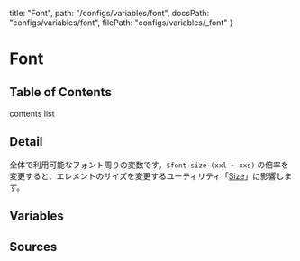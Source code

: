   title: "Font",
  path: "/configs/variables/font",
  docsPath: "configs/variables/font",
  filePath: "configs/variables/_font"
}


# Font

## Table of Contents

contents list

## Detail

全体で利用可能なフォント周りの変数です。`$font-size-(xxl ~ xxs)` の倍率を変更すると、エレメントのサイズを変更するユーティリティ「[Size](/styles/utilities/size)」に影響します。

## Variables

<PreviewVariablesSingle filePath={meta.filePath} viewCompiled={false} />

## Sources

<PreviewSources
  title={meta.title}
  docsPath={meta.docsPath}
  scssPath={meta.filePath}
/>
